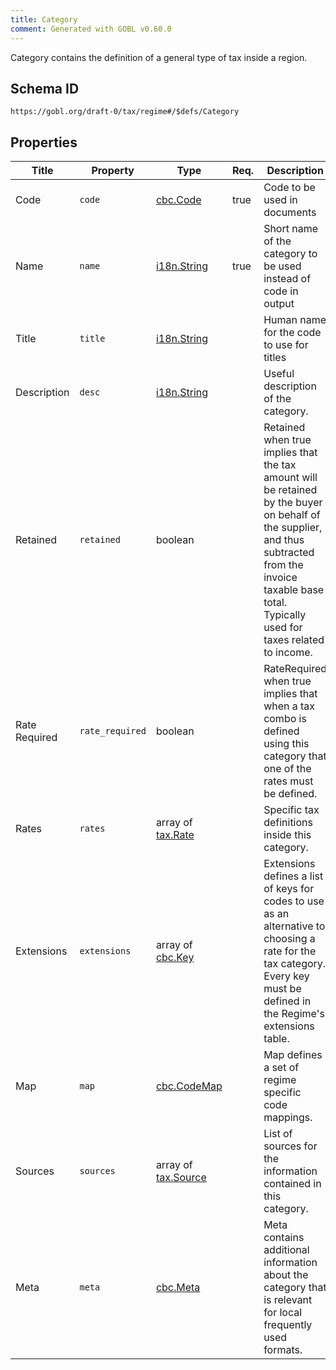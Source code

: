 ```yaml
---
title: Category
comment: Generated with GOBL v0.60.0
---
```


Category contains the definition of a general type of tax inside a region.

## Schema ID

`https://gobl.org/draft-0/tax/regime#/$defs/Category`

## Properties

| Title         | Property        | Type                                       | Req. | Description                                                                                                                                                                                                  |
|---------------|-----------------|--------------------------------------------|------|--------------------------------------------------------------------------------------------------------------------------------------------------------------------------------------------------------------|
| Code          | `code`          | [cbc.Code](/draft-0/cbc/code)              | true | Code to be used in documents                                                                                                                                                                                 |
| Name          | `name`          | [i18n.String](/draft-0/i18n/string)        | true | Short name of the category to be used instead of code in output                                                                                                                                              |
| Title         | `title`         | [i18n.String](/draft-0/i18n/string)        |      | Human name for the code to use for titles                                                                                                                                                                    |
| Description   | `desc`          | [i18n.String](/draft-0/i18n/string)        |      | Useful description of the category.                                                                                                                                                                          |
| Retained      | `retained`      | boolean                                    |      | Retained when true implies that the tax amount will be retained by the buyer on behalf of the supplier, and thus subtracted from the invoice taxable base total. Typically used for taxes related to income. |
| Rate Required | `rate_required` | boolean                                    |      | RateRequired when true implies that when a tax combo is defined using this category that one of the rates must be defined.                                                                                   |
| Rates         | `rates`         | array of [tax.Rate](/draft-0/tax/rate)     |      | Specific tax definitions inside this category.                                                                                                                                                               |
| Extensions    | `extensions`    | array of [cbc.Key](/draft-0/cbc/key)       |      | Extensions defines a list of keys for codes to use as an alternative to choosing a rate for the tax category. Every key must be defined in the Regime's extensions table.                                    |
| Map           | `map`           | [cbc.CodeMap](/draft-0/cbc/code_map)       |      | Map defines a set of regime specific code mappings.                                                                                                                                                          |
| Sources       | `sources`       | array of [tax.Source](/draft-0/tax/source) |      | List of sources for the information contained in this category.                                                                                                                                              |
| Meta          | `meta`          | [cbc.Meta](/draft-0/cbc/meta)              |      | Meta contains additional information about the category that is relevant for local frequently used formats.                                                                                                  |

